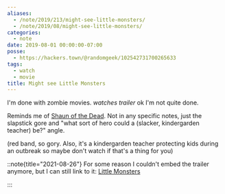 ```yaml
---
aliases:
  - /note/2019/213/might-see-little-monsters/
  - /note/2019/08/might-see-little-monsters/
categories:
  - note
date: 2019-08-01 00:00:00-07:00
posse:
  - https://hackers.town/@randomgeek/102542731700265633
tags:
  - watch
  - movie
title: Might see Little Monsters
---
```


I'm done with zombie movies.  *watches trailer* ok I'm not quite done.

[shaun-of-the-dead]: https://youtu.be/Ne7ZA1bCz4Q

Reminds me of [Shaun of the Dead][shaun-of-the-dead]. Not in any specific
notes, just the slapstick gore and "what sort of hero could a (slacker,
kindergarden teacher) be?" angle.

(red band, so gory. Also, it's a kindergarden teacher protecting kids
during an outbreak so maybe don't watch if that's a thing for you)

::note{title="2021-08-26"}
For some reason I couldn't embed the trailer anymore, but I can still link to
it: [Little Monsters][little-monsters]

[little-monsters]: https://youtu.be/8d1KP-OhBP4
:::

